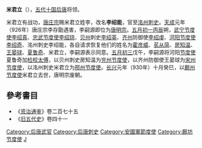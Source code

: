 '''米君立'''（{{bd|？||930年||catIdx=M}}），[[五代十国|五代十国]][[后唐|后唐]]将领。

米君立有战功，[[唐庄宗|唐庄宗]]赐米君立姓李，改名'''李绍能'''，官至[[洺州|洺州]][[刺史|刺史]]。[[天成_(后唐)|天成]]元年（926年）唐庄宗李存勖遇害，李嗣源即位为[[唐明宗|唐明宗]]。[[五月初一|五月初一]][[丙辰|丙辰]]朔，[[武宁节度使|武宁节度使]][[李绍真|李绍真]]、[[忠武节度使|忠武节度使]][[李绍琼|李绍琼]]、[[贝州|贝州]]刺史[[李绍英|李绍英]]、[[齊州_(濟南市)|齐州]]防御使[[李绍虔|李绍虔]]、[[河阳节度使|河阳节度使]][[李绍奇|李绍奇]]、洺州刺史李绍能，各自请求恢复他们的姓名为[[霍彦威|霍彦威]]、[[苌从简|苌从简]]、[[房知温|房知温]]、[[王晏球|王晏球]]、[[夏鲁奇|夏鲁奇]]、米君立，李嗣源表示同意。[[五月初三|五月初三]]戊午，李嗣源将河阳[[节度使|节度使]]夏鲁奇加[[检校|检校]][[太傅|太傅]]，以贝州刺史房知温为[[兖州_(古代)|兖州]][[泰宁军节度使|节度使]]，以齐州防御使王晏球为[[宋州|宋州]][[归德军节度使|节度使]]，以洺州刺史米君立为[[邢州|邢州]][[安國軍節度使|节度使]]。[[长兴_(年号)|长兴]]元年（930年）十月癸巳，以[[鄜州|鄜州]][[保大軍節度使|节度使]]米君立去世，唐明宗废朝。
==參考書目==
*《[[资治通鉴|资治通鉴]]》卷二百七十五
*《[[旧五代史|旧五代史]]》卷四十一
{{DEFAULTSORT:M}}
[[Category:后唐武官|Category:后唐武官]]
[[Category:后唐刺史|Category:后唐刺史]]
[[Category:安國軍節度使|Category:安國軍節度使]]
[[Category:鄜坊节度使|Category:鄜坊节度使]]
[[Category:米姓|J]]